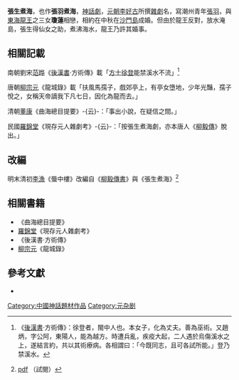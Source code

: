 '''張生煮海'''，也作'''張羽煮海'''，[[神話劇|神話劇]]，[[元朝|元朝]][[李好古|李好古]]所撰[[雜劇|雜劇]]名，寫潮州青年[[張羽|張羽]]，與[[東海龍王|東海龍王]]之三女'''瓊蓮'''相戀，相約在中秋在[[长山列岛|沙門島]]成婚。但由於龍王反對，放水淹島，張生得仙女之助，煮沸海水，龍王乃許其婚事。

== 相關記載 ==
南朝劉宋[[范晔_(刘宋)|范晔]]《[[後漢書|後漢書]]·方術傳》載「[[方士|方士]][[徐登|徐登]]能禁溪水不流」<ref>《[[後漢書|後漢書]]·方術傳》：徐登者，閩中人也。本女子，化為丈夫。善為巫術。又趙炳，字公阿，東陽人，能為越方。時遭兵亂，疾疫大起，二人遇於烏傷溪水之上，遂結言約，共以其術療病。各相謂曰：「今既同志，且可各試所能。」登乃禁溪水。</ref>

唐朝[[柳宗元|柳宗元]]《龍城錄》載「扶風馬孺子，戲郊亭上，有亭女墮地，少年光豔，孺子悅之，女稱天帝謫我下凡七日，因化為龍而去。」

清朝[[董康|董康]]《曲海總目提要》-{云}-：「事出小說，在疑信之間。」

民國[[羅錦堂|羅錦堂]]《現存元人雜劇考》-{云}-：「按張生煮海劇，亦本唐人《[[柳毅傳書|柳毅傳]]》脫出。」

==改編==
明末清初[[李漁|李漁]]《蜃中樓》改編自《[[柳毅傳書|柳毅傳書]]》與《張生煮海》<ref>{{cite web|url=http://140.115.103.241/web/Book/uptBook.aspx?p0=2896|title=書名／手抄本名稱: 蜃中樓|work=崑曲古籍資料庫|publisher=上海朝記書莊|quote=收藏者: [[國立中央大學|中央大學]]戲曲研究室；刊行出版日期: 民國12年7月|date=1913-07-01|accessdate=2016-05-19|archive-date=2016-07-01|archive-url=https://web.archive.org/web/20160701210500/http://140.115.103.241/web/Book/uptBook.aspx?p0=2896|dead-url=no}}[http://140.115.103.241/web/Book/albBook.aspx?p0=2896 pdf] {{Wayback|url=http://140.115.103.241/web/Book/albBook.aspx?p0=2896 |date=20160701210502 }}（試閱）</ref>

== 相關書籍 ==
* 《曲海總目提要》
* [[羅錦堂|羅錦堂]]《現存元人雜劇考》
* 《後漢書·方術傳》
* [[柳宗元|柳宗元]]《龍城錄》

== 參考文獻 ==
{{Reflist}}

*{{cite book|title=《柳毅傳書》與《張生煮海》研究|date=1978年|publisher=天一出版社|pages=166頁|author=廖玉蕙|authorlink=廖玉蕙}}
:{{cite book|title=《柳毅傳書》與《張生煮海》研究|date=2012年3月|origyear=1978年|publisher=花木蘭出版社|pages=162頁|author=廖玉蕙|authorlink=廖玉蕙|ISBN= 978-9862547540}}
{{wikisource}}
{{戲劇小作品}}

[[Category:中國神話題材作品|Category:中國神話題材作品]]
[[Category:元杂剧|Category:元杂剧]]